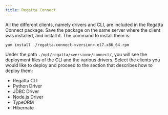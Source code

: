```yaml
---
title: Regatta Connect
---
```


All the different clients, namely drivers and CLI, are included in the Regatta Connect package. Save the package on the same server where the client was installed, and install it. The command to install them is:

```
yum install ./regatta-connect-<version>.el7.x86_64.rpm
```

Under the path `./opt/regatta/<version>/connect/`, you will see the deployment files of the CLI and the various drivers. Select the clients you would like to deploy and proceed to the section that describes how to deploy them:

- Regatta CLI
- Python Driver
- JDBC Driver
- Node.js Driver
- TypeORM
- Hibernate
